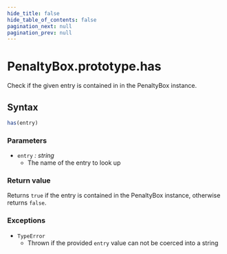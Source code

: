 ```yaml
---
hide_title: false
hide_table_of_contents: false
pagination_next: null
pagination_prev: null
---
```

# PenaltyBox.prototype.has

Check if the given entry is contained in in the PenaltyBox instance.

## Syntax
```js
has(entry)
```

### Parameters

- `entry` _: string_
  - The name of the entry to look up


### Return value

Returns `true` if the entry is contained in the PenaltyBox instance, otherwise returns `false`.

### Exceptions

- `TypeError`
  - Thrown if the provided `entry` value can not be coerced into a string
